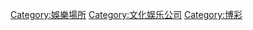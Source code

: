 {{Catnav|頁面分類|人类社会|组织|企業|公司}}
{{Catnav|頁面分類|人类社会|科技|建筑|建築物}}
{{Catnav|頁面分類|人类社会|法律|法人|公司}}
{{Catnav|頁面分類|人类社会|文化|游戏|博彩}}
{{Catnav|頁面分類|人类社会|文化|建筑|建築物}}
{{Catnav|頁面分類|人文學科|艺术|建筑|建築物}}

{{catmore}}
{{Commonscat|Casinos}}

[[Category:娛樂場所|Category:娛樂場所]]
[[Category:文化娱乐公司|Category:文化娱乐公司]]
[[Category:博彩|Category:博彩]]